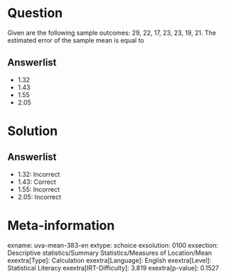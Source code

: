 Question
========

Given are the following sample outcomes: 29, 22, 17, 23, 23, 19, 21. The estimated error of the sample mean is equal to

Answerlist
----------

* 1.32
* 1.43
* 1.55
* 2.05

Solution
========

Answerlist
----------

* 1.32: Incorrect
* 1.43: Correct
* 1.55: Incorrect
* 2.05: Incorrect

Meta-information
================
exname: uva-mean-383-en
extype: schoice
exsolution: 0100
exsection: Descriptive statistics/Summary Statistics/Measures of Location/Mean
exextra[Type]: Calculation
exextra[Language]: English
exextra[Level]: Statistical Literacy
exextra[IRT-Difficulty]: 3.819
exextra[p-value]: 0.1527
